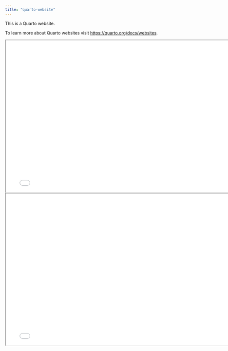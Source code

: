 ```yaml
---
title: "quarto-website"
---
```


This is a Quarto website.

To learn more about Quarto websites visit <https://quarto.org/docs/websites>.

```{=html}
<iframe width="780" height="500" src="../slides/slides.html" title="Presentation Test"></iframe>
```

```{=html}
<iframe width="780" height="500" src="static/slides.html" title="Presentation Test"></iframe>
```
